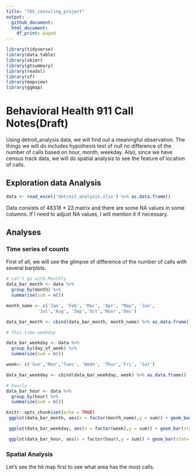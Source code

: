 ```yaml
---
title: "765_consuling_project"
output:
  github_document:
  html_document:
    df_print: paged
---
```


```r
library(tidyverse)
library(data.table)
library(skimr)
library(gtsummary)
library(readxl)
library(sf)
library(mapview)
library(ggmap)
```
# Behavioral Health 911 Call Notes(Draft)

Using detroit_analysis data, we will find out a meaningful observation. The things we will do includes hypothesis test of null no difference of the number of calls based on hour, month, weekday. Also, since we have census track data, we will do spatial analysis to see the feature of location of calls.

## Exploration data Analysis

```r
data <- read_excel('detroit_analysis.xlsx') %>% as.data.frame()
```

Data consists of 48318 * 23 matrix and there are some NA values in some columns. If I need to adjust NA values, I will mention it if necessary.

## Analyses

### Time series of counts

First of all, we will see the glimpse of difference of the number of calls with several barplots.

```r
# Let's go with Monthly
data_bar_month <- data %>% 
  group_by(month) %>% 
  summarise(sum = n())

month_name <- c('Jan', 'Feb', 'Mar', 'Apr', "May", 'Jun', 
            'Jul','Aug', 'Sep','Oct','Novr','Dec')

data_bar_month <- cbind(data_bar_month, month_name) %>% as.data.frame()

# This time weekday

data_bar_weekday <- data %>% 
  group_by(day_of_week) %>% 
  summarize(sum = n())

week<- c('Sun','Mon','Tues', 'Wedn', 'Thur','Fri', 'Sat')

data_bar_weekday <- cbind(data_bar_weekday, week) %>% as.data.frame()

# hourly
data_bar_hour <- data %>% 
  group_by(hour) %>% 
  summarize(sum = n())

```


```r
knitr::opts_chunk$set(echo = TRUE)
 ggplot(data_bar_month, aes(x = factor(month_name),y = sum)) + geom_bar(stat= 'identity', fill = 'green') + labs(title = 'The bar graph of the number of call by monthly') + xlab(label = 'Month') + ylab(label = 'The number')

 ggplot(data_bar_weekday, aes(x = factor(week),y = sum)) + geom_bar(stat= 'identity', fill = 'red') + labs(title = 'The bar graph of the number of call by weekday') + xlab(label = 'Weekday') + ylab(label = 'The number')

 ggplot(data_bar_hour, aes(x = factor(hour),y = sum)) + geom_bar(stat= 'identity', fill = 'Yellow') + labs(title = 'The bar graph of the number of call by hour') + xlab(label = 'Hourly') + ylab(label = 'The number')
```


### Spatial Analysis

Let's see the hit map first to see what area has the most calls.





<!-- ```{r, echo = F} -->
<!-- data_long_lati <- data %>%  -->
<!--   group_by(longitude,latitude) %>%  -->
<!--   summarise(n = n()) -->

<!-- mapviewOptions(maxpoints = 300) # diamonds has some 53000 rows -->

<!-- my_sf <- st_as_sf(data_long_lati, coords = c('longitude', 'latitude')) -->

<!-- my_sf <- st_set_crs(my_sf, 4326) -->

<!-- mapview(my_sf, map.types = mapviewGetOption("basemaps"))@map -->


<!-- ```{r} -->
<!-- ggmap::register_google(key = "AIzaSyDSjw6COMi28nOOPXWdQyu3XCmwY7-CQU4", write = TRUE) -->

<!-- lon_mean <- data_long_lati$longitude %>% mean() -->
<!-- lat_mean <- data_long_lati$latitude %>% mean() -->

<!-- get_googlemap(center = c(lon = lon_mean , lat = lat_mean),zoom = 11, markers =  data_long_lati[,1:2], scale = 2) %>% ggmap() -->

<!-- ?get_googlemap -->

<!-- ``` -->







